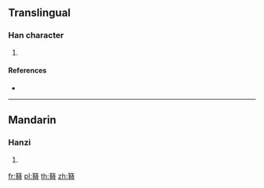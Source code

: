 {{character info/new}}
==Translingual==

===Han character===
{{Han char|rn=118|rad=竹|as=12|sn=18|four=|canj=HQOA}}

# {{defn|Han|sort=竹12}}

====References====
* {{Han ref|kx=0901.281|hdz=53013.050|uh=7C2E|ud=31790}}

----

==Mandarin==

===Hanzi===
{{cmn-hanzi|pin=[[zān]] ([[zan1]])|wg=tsan<sup>1</sup>}}

# {{defn|lang=cmn|sort=竹12}}

[[fr:簮]]
[[pl:簮]]
[[th:簮]]
[[zh:簮]]
